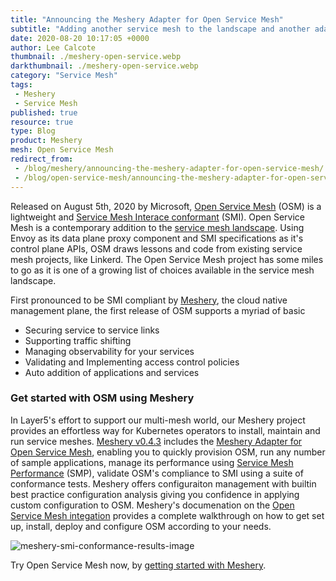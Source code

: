 ---
title: "Announcing the Meshery Adapter for Open Service Mesh"
subtitle: "Adding another service mesh to the landscape and another adapter to Meshery"
date: 2020-08-20 10:17:05 +0000
author: Lee Calcote
thumbnail: ./meshery-open-service.webp
darkthumbnail: ./meshery-open-service.webp
category: "Service Mesh"
tags:
 - Meshery
 - Service Mesh
published: true
resource: true
type: Blog
product: Meshery
mesh: Open Service Mesh
redirect_from:
 - /blog/meshery/announcing-the-meshery-adapter-for-open-service-mesh/
 - /blog/open-service-mesh/announcing-the-meshery-adapter-for-open-service-mesh
---



<BlogWrapper>

Released on August 5th, 2020 by Microsoft, [Open Service Mesh](https://openservicemesh.io/) (OSM) is a lightweight and [Service Mesh Interace conformant](https://layer5.io/smi) (SMI). Open Service Mesh is a contemporary addition to the [service mesh landscape](/service-mesh-landscape). Using Envoy as its data plane proxy component and SMI specifications as it's control plane APIs, OSM draws lessons and code from existing service mesh projects, like Linkerd. The Open Service Mesh project has some miles to go as it is one of a growing list of choices available in the service mesh landscape.

First pronounced to be SMI compliant by [Meshery](https://meshery.io/), the cloud native management plane, the first release of OSM supports a myriad of basic

<ul>
    <li>Securing service to service links</li>
    <li>Supporting traffic shifting</li>
    <li>Managing observability for your services</li>
    <li>Validating and Implementing access control policies</li>
    <li>Auto addition of applications and services</li>
</ul>

### Get started with OSM using Meshery
In Layer5's effort to support our multi-mesh world, our Meshery project provides an effortless way for Kubernetes operators to install, maintain and run service meshes. [Meshery v0.4.3](https://github.com/layer5io/meshery/releases/tag/v0.4.3) includes the [Meshery Adapter for Open Service Mesh](https://github.com/layer5io/meshery-osm), enabling you to quickly provision OSM, run any number of sample applications, manage its performance using [Service Mesh Performance](https://smp-spec.io/) (SMP), validate OSM's compliance to SMI using a suite of conformance tests. Meshery offers configuraiton management with builtin best practice configuration analysis giving you confidence in applying custom configuration to OSM. Meshery's documenation on the [Open Service Mesh integation](https://docs.meshery.io/service-meshes/adapters/osm) provides a complete walkthrough on how to get set up, install, deploy and configure OSM according to your needs.

<img src={conformance} className="" alt="meshery-smi-conformance-results-image" />

Try Open Service Mesh now, by [getting started with Meshery](/cloud-native-management/meshery/getting-started).


</BlogWrapper>
